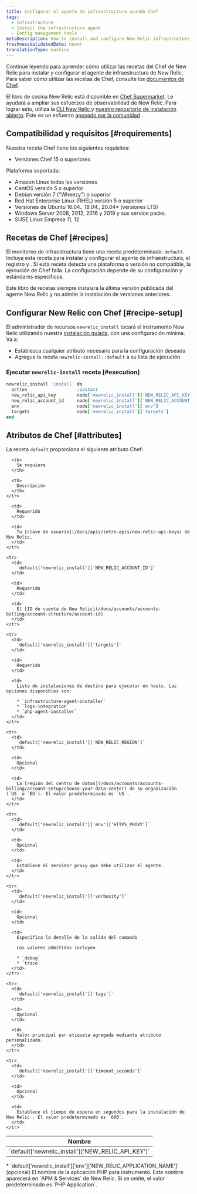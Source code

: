 ```yaml
---
title: Configurar el agente de infraestructura usando Chef
tags:
  - Infrastructure
  - Install the infrastructure agent
  - Config management tools
metaDescription: How to install and configure New Relic infrastructure monitoring using Chef.
freshnessValidatedDate: never
translationType: machine
---
```


Continúe leyendo para aprender cómo utilizar las recetas del Chef de New Relic para instalar y configurar el agente de infraestructura de New Relic. Para saber cómo utilizar las recetas de Chef, consulte los [documentos de Chef](https://www.chef.io/solutions/infrastructure-automation/).

El libro de cocina New Relic está disponible en [Chef Supermarket](https://supermarket.chef.io/cookbooks/newrelic-install). Le ayudará a ampliar sus esfuerzos de observabilidad de New Relic. Para lograr esto, utiliza la [CLI New Relic ](https://github.com/newrelic/newrelic-cli)y [nuestro repositorio de instalación abierto](https://github.com/newrelic/open-install-library). Este es un esfuerzo [apoyado por la comunidad](https://github.com/newrelic/chef-install) .

## Compatibilidad y requisitos [#requirements]

Nuestra receta Chef tiene los siguientes requisitos:

* Versiones Chef 15 o superiores

Plataforma soportada:

* Amazon Linux todas las versiones
* CentOS versión 5 o superior
* Debian versión 7 ("Wheezy") o superior
* Red Hat Enterprise Linux (RHEL) versión 5 o superior
* Versiones de Ubuntu 16.04._, 18.04._, 20.04\* (versiones LTS)
* Windows Server 2008, 2012, 2016 y 2019 y sus service packs.
* SUSE Linux Empresa 11, 12

## Recetas de Chef [#recipes]

El monitoreo de infraestructura tiene una receta predeterminada: `default`. Incluya esta receta para instalar y configurar el agente de infraestructura, el registro y <InlinePopover type="apm"/>. Si esta receta detecta una plataforma o versión no compatible, la ejecución de Chef falla. La configuración depende de su configuración y estándares específicos.

<Callout variant="important">
  Este libro de recetas siempre instalará la última versión publicada del agente New Relic y no admite la instalación de versiones anteriores.
</Callout>

## Configurar New Relic con Chef [#recipe-setup]

El administrador de recursos `newrelic_install` tocará el instrumento New Relic utilizando nuestra [instalación guiada](https://one.newrelic.com/marketplace/install-data-source?state=54fb0241-f38f-ac22-f941-6566d771b6f4), con una configuración mínima. Va a:

* Establezca cualquier atributo necesario para la configuración deseada
* Agregue la receta `newrelic-install::default` a su lista de ejecución

### Ejecutar `newrelic-install` receta [#execution]

```ruby
newrelic_install 'install' do
  action                   :install
  new_relic_api_key        node['newrelic_install']['NEW_RELIC_API_KEY']
  new_relic_account_id     node['newrelic_install']['NEW_RELIC_ACCOUNT_ID']
  env                      node['newrelic_install']['env']
  targets                  node['newrelic_install']['targets']
end
```

## Atributos de Chef [#attributes]

La receta `default` proporciona el siguiente atributo Chef:

<table>
  <thead>
    <tr>
      <th style={{ width: "300px" }}>
        Nombre
      </th>

      <th>
        Se requiere
      </th>

      <th>
        Descripción
      </th>
    </tr>
  </thead>

  <tbody>
    <tr>
      <td>
        `default['newrelic_install']['NEW_RELIC_API_KEY']`
      </td>

      <td>
        Requerido
      </td>

      <td>
        Tu [clave de usuario](/docs/apis/intro-apis/new-relic-api-keys) de New Relic.
      </td>
    </tr>

    <tr>
      <td>
        `default['newrelic_install']['NEW_RELIC_ACCOUNT_ID']`
      </td>

      <td>
        Requerido
      </td>

      <td>
        El [ID de cuenta de New Relic](/docs/accounts/accounts-billing/account-structure/account-id)
      </td>
    </tr>

    <tr>
      <td>
        `default['newrelic_install']['targets']`
      </td>

      <td>
        Requerido
      </td>

      <td>
        Lista de instalaciones de destino para ejecutar en hosts. Las opciones disponibles son:

        * `infrastructure-agent-installer`
        * `logs-integration`
        * `php-agent-installer`
      </td>
    </tr>

    <tr>
      <td>
        `default['newrelic_install']['NEW_RELIC_REGION']`
      </td>

      <td>
        Opcional
      </td>

      <td>
        La [región del centro de datos](/docs/accounts/accounts-billing/account-setup/choose-your-data-center) de su organización (`US` o `EU`). El valor predeterminado es `US`.
      </td>
    </tr>

    <tr>
      <td>
        `default['newrelic_install']['env']['HTTPS_PROXY']`
      </td>

      <td>
        Opcional
      </td>

      <td>
        Establece el servidor proxy que debe utilizar el agente.
      </td>
    </tr>

    <tr>
      <td>
        `default['newrelic_install']['verbosity']`
      </td>

      <td>
        Opcional
      </td>

      <td>
        Especifica la detalle de la salida del comando

        Los valores admitidos incluyen

        * `debug`
        * `trace`
      </td>
    </tr>

    <tr>
      <td>
        `default['newrelic_install']['tags']`
      </td>

      <td>
        Opcional
      </td>

      <td>
        Valor principal par etiqueta agregada mediante atributo personalizado.
      </td>
    </tr>

    <tr>
      <td>
        `default['newrelic_install']['timeout_seconds']`
      </td>

      <td>
        Opcional
      </td>

      <td>
        Establece el tiempo de espera en segundos para la instalación de New Relic . El valor predeterminado es `600`.
      </td>
    </tr>
  </tbody>
</table>

<CollapserGroup>
  <Collapser
    id="environment-vars"
    title="Agente PHP"
  >
    * `default['newrelic_install']['env']['NEW_RELIC_APPLICATION_NAME']` (opcional) El nombre de la aplicación PHP para instrumento. Este nombre aparecerá en `APM & Services` de New Relic. Si se omite, el valor predeterminado es `PHP Application`.
  </Collapser>
</CollapserGroup>
